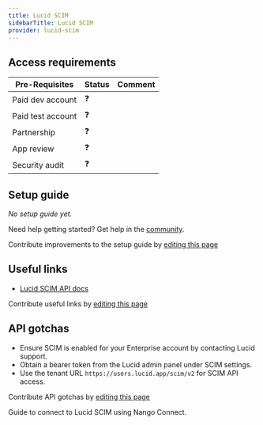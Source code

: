 ```yaml
---
title: Lucid SCIM
sidebarTitle: Lucid SCIM
provider: lucid-scim
---
```



<Overview />
<PreBuiltTooling />
<PreBuiltUseCases />

## Access requirements
| Pre-Requisites | Status | Comment|
| - | - | - |
| Paid dev account | ❓ |  |
| Paid test account | ❓ |  |
| Partnership | ❓ | |
| App review | ❓ |  |
| Security audit | ❓ | |

## Setup guide

_No setup guide yet._

<Tip>Need help getting started? Get help in the [community](https://nango.dev/slack).</Tip>

<Note>Contribute improvements to the setup guide by [editing this page](https://github.com/nangohq/nango/tree/master/docs-v2/integrations/all/lucid-scim.mdx)</Note>

## Useful links

-   [Lucid SCIM API docs](https://lucid.readme.io/reference/overview-scim)

<Note>Contribute useful links by [editing this page](https://github.com/nangohq/nango/tree/master/docs-v2/integrations/all/lucid-scim.mdx)</Note>

## API gotchas

- Ensure SCIM is enabled for your Enterprise account by contacting Lucid support.
- Obtain a bearer token from the Lucid admin panel under SCIM settings.
- Use the tenant URL `https://users.lucid.app/scim/v2` for SCIM API access.

<Note>Contribute API gotchas by [editing this page](https://github.com/nangohq/nango/tree/master/docs-v2/integrations/all/lucid-scim.mdx)</Note>

<Card title="Connect to Lucid SCIM" icon="link" href="/integrations/all/lucid-scim/connect" horizontal>
  Guide to connect to Lucid SCIM using Nango Connect.
</Card>

